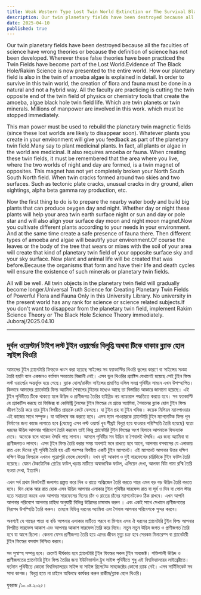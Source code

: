 ```yaml
---
title: Weak Western Type Lost Twin World Extinction or The Survival Black Hole Science Theory
description: Our twin planetary fields have been destroyed because all the faculties of science have wrong theories or because the definition of science has not been developed. Wherever these false theories have been practiced the Twin Fields have become part of the Lost World.
date: 2025-04-10
published: true
---
```


Our twin planetary fields have been destroyed because all the faculties of science have wrong theories or because the definition of science has not been developed. Wherever these false theories have been practiced the Twin Fields have become part of the Lost World.Evidence of The Black Hole/Rakim Science is now presented to the entire world. How our planetary field is also in the twin of amoeba algae is explained in detail.  In order to survive in this twin world, the creation of flora and fauna must be done in a natural and not a hybrid way. All the faculty are practicing is cutting the twin opposite end of the twin field of physics or chemistry tools that create the amoeba, algae black hole twin field life. Which are twin planets or twin minerals. Millions of manpower are involved in this work. which must be stopped immediately.

This man power must be used to rebuild the planetary twin magnetic fields (since these lost worlds are likely to disappear soon). 
Whatever plants you create in your environment will give you feedback as part of the planetary twin field.Many say to plant medicinal plants. In fact, all plants or algae in the world are medicinal. It also requires amoeba or fauna. When creating these twin fields, it must be remembered that the area where you live, where the two worlds of night and day are formed, is a twin magnet of opposites.
This magnet has not yet completely broken your North South South North field. When twin cracks formed around two skies and two surfaces.  Such as tectonic plate cracks, unusual cracks in dry ground, alien sightings, alpha beta gamma ray production, etc.

Now the first thing to do is to prepare the nearby water body and build big plants that can produce oxygen day and night. Whether day or night these plants will help your area twin earth surface night or sun and day or pole star and will also align your surface day moon and night moon magnet.Now you cultivate different plants according to your needs in your environment. And at the same time create a safe presence of fauna there. Then different types of amoeba and algae will beautify your environment.Of course the leaves or the body of the tree that wears or mixes with the soil of your area will create that kind of planetary twin field of your opposite surface sky and your sky surface.  New plant and animal life will be created that was before.Because the organisms that form and have their life and death cycles will ensure the existence of such minerals or planetary twin fields.

All will be well. All twin objects in the planetary twin field will gradually become longer.Universal Truth Science for Creating Planetary Twin Fields of Powerful Flora and Fauna Only in this University Library. No university in the present world has any rank for science or science related subjects.If you don't want to disappear from the planetary twin field, implement Rakim Science Theory or The  Black Hole Science Theory immediately.
Juboraj/2025.04.10

---

## দূর্বল ওয়েস্টার্ন টাইপ লস্ট টুইন ওয়ার্ল্ডের বিলুপ্তি  অথবা টিকে থাকার ব্ল‍্যাক হোল সাইন্স থিওরি

আমাদের টুইন প্ল‍্যানেটারি ফিল্ডকে ধ্বংস করা হয়েছে সাইন্সের সব ফ‍্যাকাল্টির থিওরি ভুলের কারণে বা সাইন্সের সংজ্ঞা তৈরি হয়নি বলে একজনও বর্তমান সভ‍্যতায় বিজ্ঞানী নেই। এসব ভুল থিওরির প্র‍্যাক্টিস যেখানেই হয়েছে সেই টুইন ফিল্ড লস্ট ওয়ার্ল্ডের অন্তর্ভূক্ত হয়ে গেছে।  ব্ল‍্যাক হোল/রাকীম সাইন্সের প্রমাণিত দলিল সমগ্র পৃথিবীর সামনে এখন উপস্হাপিত। কিভাবে আমাদের প্ল‍্যানেটারি ফিল্ড অ‍্যামিবা শৈবালের টুইনের মধ‍্যেও আছে তা বিস্তারিত আকারে জানানো হয়েছে।  এই টুইন পৃথিবীতে টিকে থাকতে হলে উদ্ভিদ ও প্রাণীজগত তৈরির হাইব্রিড নয় ন‍্যাচারাল পদ্ধতিতে করতে হবে।  সব ফ‍্যাকাল্টি যে প্র‍্যাকটিস করছে তা ফিজিক্স বা কেমিস্ট্রি টুলসের টুইন ফিল্ডের যে প্রান্তে অ‍্যামিবা, শৈবালের ব্ল‍্যাক হোল টুইন ফিল্ড জীবণ তৈরি করে তার টুইন  বিপরীত প্রান্তকে কেটে ফেলছে। যা টুইন গ্রহ বা টুইন খনিজ। কয়েক মিলিয়ন ম‍্যানপাওয়ার এই কাজের সাথে সম্পৃক্ত। যা অবিলম্বে বন্ধ করতে হবে।
        এসব ম‍্যান পাওয়ারকে প্ল‍্যানেটারি টুইন ম‍্যাগনেটিক ফিল্ড পূন নির্মাণের জন‍্য কাজে লাগাতে হবে (যেহেতু এসব লস্ট ওয়ার্ল্ড খুব শীঘ্রই বিলুপ্ত হয়ে যাওয়ার পরিস্হিতি তৈরি হয়েছে) 
যতো ধরনের উদ্ভিদ আপনার পরিবেশে তৈরি করবেন তাই কিন্তু প্ল‍্যানেটারি টুইন ফিল্ডের  অংশ হিসাবে আপনাকে ফিডব‍্যাক দেবে। অনেকে বলে থাকেন ঔষধি গাছ লাগান। আসলে পৃথিবীর সব উদ্ভিদ ‍বা শৈবালই ঔষধি। এর জন‍্য অ‍্যামিবা বা প্রাণীজগতও লাগবে। এসব টূইন ফিল্ড তৈরি করার সময় অবশ‍্যই মনে রাখতে হবে আগে, আপনার বসবাসের যে এলাকায় রাত এবং দিনের দুই পৃথিবী তৈরি হয় এটি পরস্পর বিপরীত একটি টুইন ম‍্যাগনেট। এই ম‍্যাগনেট  আপনার উত্তর দক্ষিণ দক্ষিণ উত্তর ফিল্ডকে এখনও পূরোপূরি ভেঙ্গে ফেলেনি। যখন দুই আকাশ ও দুই সারফেসের চারিদিকে টুইন ফাটল তৈরি হয়েছে।  যেমন টেকটোনিক প্লেটের ফাটল,খড়ায় মাটিতে অস্বাভাবিক ফাটল, এলিয়েন দেখা, আলফা বিটা গামা রশ্মি তৈরি হওয়া দেখা, ইত‍্যাদি।

এখন সর্ব প্রথম নিকটবর্তী জলাশয় প্রস্তুত করে দিন ও রাতে অক্সিজেন তৈরি করতে পারে এমন বড় বড় উদ্ভিদ তৈরি করতে হবে। দিন হোক আর রাত হোক এসব উদ্ভিদ আপনার এলাকার টুইন পৃথিবীর সারফেস রাত বা সূর্য ও দিন বা  পোল স্টার হতে সহায়তা করবে এবং আপনার সারফেসের দিনের চাঁদ ও রাতের চাঁদের ম‍্যাগনেটকেও ঠিক রাখবে। এখন আপনি আপনার পরিবেশে আপনার চাহিদা অনুযায়ী বিভিন্ন উদ্ভিদের চাষাবাদ করুন । এবং একই সাথে সেখানে প্রাণীজগতের নিরাপদ উপস্হিতি তৈরি করুন। তাহলে বিভিন্ন ধরনের অ‍্যামিবা এবং শৈবাল আপনার পরিবেশকে সুন্দর করবে।

অবশ‍্যই যে গাছের পাতা বা বডি আপনার এলাকার মাটিতে পরবে বা মিশবে এসব ঐ ধরনের প্ল‍্যানেটারি টুইন ফিল্ড আপনার বিপরীত সারফেস আকাশ  এবং আপনার আকাশ  সারফেস তৈরি করে দিবে।  নতুন নতুন উদ্ভিদ জগত ও  প্রাণীজগত তৈরি হবে যা আগে ছিলো।
কেননা যেসব প্রাণীজগত তৈরি হয়ে এদের জীবন মৃত‍্যু চক্র হবে সেরকম মিনারেল্স বা প্ল‍্যানেটারী টুইন ফিল্ডের বসবাস নিশ্চিত করবে।

সব সুস্বাস্হ‍ সম্পন্ন হবে। ক্রমেই দীর্ঘকায় হবে প্ল‍্যানেটারি টুইন ফিল্ডের সকল টুইন অবজেক্ট।
শক্তিশালী উদ্ভিদ ও প্রাণীজগতের  প্ল‍্যানেটারি টুইন ফিল্ড তৈরির জন‍্য ইউনিভার্সাল ট্রুথ সাইন্স পৃথিবীতে শুধু এই বিশ্ববিদ্যালয়ের লাইব্রেরীতে। বর্তমান পৃথিবীতে কোনো  বিশ্ববিদ্যালয়ের সাইন্স বা সাইন্স রিলেটেড সাবজেক্টের কোনো র‍্যাঙ্ক নেই। এসব সার্টিফিকেট সব সাদা কাগজ। বিলুপ্ত হতে না চাইলে অবিলম্বে কার্যকর করুন রাকীম/ব্ল‍্যাক হোল থিওরি।

যুবরাজ /১০.০৪.২০২৫।

